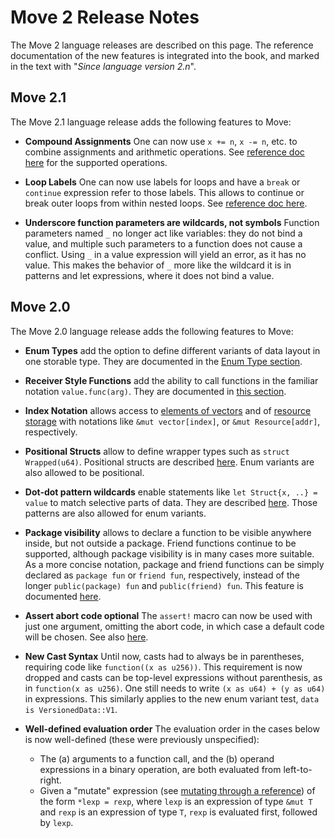 # Move 2 Release Notes

The Move 2 language releases are described on this page. The reference documentation of the new features is integrated into the book, and marked in the text with "_Since language version 2.n_".

## Move 2.1

The Move 2.1 language release adds the following features to Move:

- **Compound Assignments** One can now use `x += n`, `x -= n`, etc. to combine assignments and arithmetic operations. See [reference doc here](variables.mdx#compound-assignments) for the supported operations.

- **Loop Labels** One can now use labels for loops and have a `break` or `continue` expression refer to those labels. This allows to continue or break outer loops from within nested loops. See [reference doc here](loops.mdx#loop-labels).

- **Underscore function parameters are wildcards, not symbols** Function parameters named `_` no longer act like variables: they do not bind a value, and multiple such parameters to a function does not cause a conflict.  Using `_` in a value expression will yield an error, as it has no value.  This makes the behavior of `_` more like the wildcard it is in patterns and let expressions, where it does not bind a value.

## Move 2.0

The Move 2.0 language release adds the following features to Move:

- **Enum Types** add the option to define different variants of data layout in one storable type. They are documented in the [Enum Type section](enums.mdx).

- **Receiver Style Functions** add the ability to call functions in the familiar notation `value.func(arg)`. They are documented in [this section](functions.mdx#dot-receiver-function-call-style).

- **Index Notation** allows access to [elements of vectors](vector.mdx#index-notation-for-vectors) and of [resource storage](global-storage-operators.mdx#index-notation-for-storage-operators) with notations like `&mut vector[index]`, or `&mut Resource[addr]`, respectively.

- **Positional Structs** allow to define wrapper types such as `struct Wrapped(u64)`. Positional structs are described [here](structs-and-resources.mdx#positional-structs). Enum variants are also allowed to be positional.

- **Dot-dot pattern wildcards** enable statements like `let Struct{x, ..} = value` to match selective parts of data. They are described [here](structs-and-resources.mdx#partial-patterns). Those patterns are also allowed for enum variants.

- **Package visibility** allows to declare a function to be visible anywhere inside, but not outside a package. Friend functions continue to be supported, although package visibility is in many cases more suitable. As a more concise notation, package and friend functions can be simply declared as `package fun` or `friend fun`, respectively, instead of the longer `public(package) fun` and `public(friend) fun`. This feature is documented [here](functions.mdx#package-visibility).

- **Assert abort code optional** The `assert!` macro can now be used with just one argument, omitting the abort code, in which case a default code will be chosen. See also [here](abort-and-assert.mdx#assert).

- **New Cast Syntax** Until now, casts had to always be in parentheses, requiring code like `function((x as u256))`. This requirement is now dropped and casts can be top-level expressions without parenthesis, as in `function(x as u256)`. One still needs to write `(x as u64) + (y as u64)` in expressions. This similarly applies to the new enum variant test, `data is VersionedData::V1`.

- **Well-defined evaluation order** The evaluation order in the cases below is now well-defined (these were previously unspecified):
    - The (a) arguments to a function call, and the (b) operand expressions in a binary operation, are both evaluated from left-to-right.
    - Given a "mutate" expression (see [mutating through a reference](variables.mdx#mutating-through-a-reference)) of the form `*lexp = rexp`, where `lexp` is an expression of type `&mut T` and `rexp` is an expression of type `T`, `rexp` is evaluated first, followed by `lexp`.
